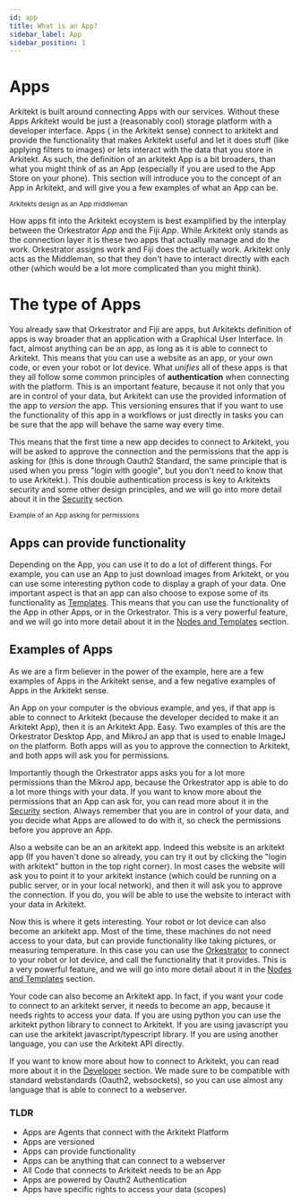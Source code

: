 ```yaml
---
id: app
title: What is an App?
sidebar_label: App
sidebar_position: 1
---
```



# Apps

Arkitekt is built around connecting Apps with our services. Without these Apps Arkitekt would be just a (reasonably cool) storage platform with a developer interface. 
Apps ( in the Arkitekt sense) connect to arkitekt and provide the functionality that makes Arkitekt useful and let it does stuff (like applying filters to images) or lets interact with the data that you store in Arkitekt.
 As such, the definition of an arkitekt App is a bit broaders, than what you might think of as an App (especially if you are used to the App Store on your phone). 
 This section will introduce you to the concept of an App in Arkitekt, and will give you a few examples of what an App can be.

<div className="mt-2">
<Image img={app} />

<div className="text-gray-400 mb-2">
<small>Arkitekts design as an App middleman</small>
</div>
</div>

How apps fit into the Arkitekt ecoystem is best examplified by the interplay between the Orkestrator _App_ and the Fiji _App_. While Arkitekt only stands as the connection layer it is these two apps that actually manage and do the work. Orkestrator assigns work and Fiji does the actually work. Arkitekt only acts as the Middleman, so that they don't have to interact directly with each other (which would be a lot more complicated than you might think).


# The type of Apps

You already saw that Orkestrator and Fiji are apps, but Arkitekts definition of apps is way broader that an application with a Graphical User Interface.
 In fact, almost anything can be an app, as long as it is able to connect to Arkitekt. 
 This means that you can use a website as an app, or your own code, or even your robot or Iot device. 
 What _unifies_ all of these apps is that they all follow some common principles of **authentication** when connecting with the platform.
This is an important feature, because it not only that you are in control of your data, but Arkitekt can use the provided information of the app to _version_ the app. 
This versioning ensures that if you want to use the functionality of this app in a workflows or just directly in tasks you can be sure that the app will behave the same way every time.

This means that the first time a new app decides to connect to Arkitekt, you will be asked to approve the connection 
and the permissions that the app is asking for (this is done through Oauth2 Standard, the same principle that is used when you press "login with google",
 but you don't need to know that to use Arkitekt.). This double authentication process is key to Arkitekts security and some other design principles,
  and we will go into more detail about it in the [Security](/docs/design/security) section.

<div className="mt-2 w-max-xl">
<Image img={oauth} />
<div className="text-gray-400 mb-2">
<small>Example of an App asking for permissions</small>
</div>
</div>

## Apps can provide functionality

Depending on the App, you can use it to do a lot of different things. For example, you can use an App to just download images from Arkitekt, or you can use some interesting python code to display a graph of your data. One important aspect is that an app can also choose to expose some of its functionality as [Templates](./template). This means that you can use the functionality of the App in other Apps, or in the Orkestrator. This is a very powerful feature, and we will go into more detail about it in the [Nodes and Templates](./node) section.

## Examples of Apps

As we are a firm believer in the power of the example, here are a few examples of Apps in the Arkitekt sense, and a few negative examples of Apps in the Arkitekt sense.

<Tabs>
  <TabItem value="apple" label="Computer" default>
    An App on your computer is the obvious example, and yes, if that app is able to connect to Arkitekt (because the developer decided to make it an Arkitekt App), then it is an Arkitekt App. Easy. Two examples of this are the Orkestrator Desktop App, and MikroJ an app that is used to enable ImageJ on the platform. Both apps will as you to approve the connection to Arkitekt, and both apps will ask you for permissions.

Importantly though the Orkestrator apps asks you for a lot more permissions than the MikroJ app, because the Orkestrator app is able to do a lot more things with your data. If you want to know more about the permissions that an App can ask for, you can read more about it in the [Security](/docs/design/security) section. Always remember that you are in control of your data, and you decide what Apps are allowed to do with it, so check the permissions before you approve an App.
</TabItem>
<TabItem value="orange" label="Website">

Also a website can be an an arkitekt app. Indeed this website is an arkitekt app (If you haven't done so already, you can try it out by clicking the "login with arkitekt" button in the top right corner). In most cases the website will ask you to point it to your arkitekt instance (which could be running on a public server, or in your local network), and then it will ask you to approve the connection. If you do, you will be able to use the website to interact with your data in Arkitekt.

  </TabItem>
  <TabItem value="banana" label="Robot">
    
Now this is where it gets interesting. Your robot or Iot device can also become an arkitekt app. Most of the time, these machines do not need access to your data, but can provide functionality like taking pictures, or measuring temperature. In this case you can use the [Orkestrator](/docs/intro.mdx) to connect to your robot or Iot device, and call the functionality that it provides. This is a very powerful feature, and we will go into more detail about it in the [Nodes and Templates](./node) section.
  </TabItem>
  <TabItem value="code" label="Code">

Your code can also become an Arkitekt app. In fact, if you want your code to connect to an arkitekt server, it needs to become an app, because it needs rights to access your data. If you are using python you can use the arkitekt python library to connect to Arkitekt. If you are using javascript you can use the arkitekt javascript/typescript library. If you are using another language, you can use the Arkitekt API directly.

If you want to know more about how to connect to Arkitekt, you can read more about it in the [Developer](/docs/developers) section. We made sure to be compatible with standard webstandards (Oauth2, websockets), so you can use almost any language that is able to connect to a webserver.
</TabItem>
</Tabs>


### TLDR

- Apps are Agents that connect with the Arkitekt Platform
- Apps are versioned
- Apps can provide functionality
- Apps can be anything that can connect to a webserver
- All Code that connects to Arkitekt needs to be an App
- Apps are powered by Oauth2 Authentication
- Apps have specific rights to access your data (scopes)
